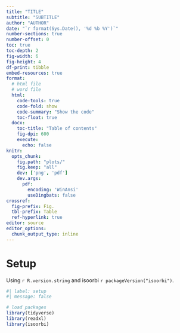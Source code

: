 ```yaml
---
title: "TITLE"
subtitle: "SUBTITLE"
author: "AUTHOR"
date: "`r format(Sys.Date(), '%d %b %Y')`"
number-sections: true
number-offset: 0
toc: true
toc-depth: 2
fig-width: 6
fig-height: 4
df-print: tibble
embed-resources: true
format: 
  # html file
  # word file
  html: 
    code-tools: true
    code-fold: show
    code-summary: "Show the code"
    toc-float: true
  docx: 
    toc-title: "Table of contents"
    fig-dpi: 600
    execute:
      echo: false
knitr: 
  opts_chunk: 
    fig.path: "plots/"
    fig.keep: "all"
    dev: ['png', 'pdf']
    dev.args: 
      pdf: 
        encoding: 'WinAnsi'
        useDingbats: false
crossref:
  fig-prefix: Fig.
  tbl-prefix: Table
  ref-hyperlink: true
editor: source
editor_options: 
  chunk_output_type: inline
---
```


# Setup

Using `r R.version.string` and isoorbi `r packageVersion("isoorbi")`.

```r
#| label: setup
#| message: false

# load packages
library(tidyverse)
library(readxl)
library(isoorbi)
```


